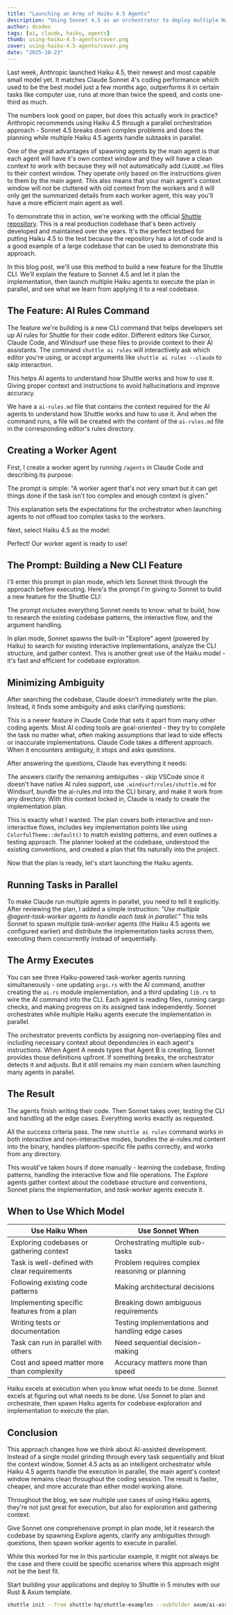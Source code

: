 ```yaml
---
title: "Launching an Army of Haiku 4.5 Agents"
description: "Using Sonnet 4.5 as an orchestrator to deploy multiple Haiku 4.5 agents in parallel. We build a new CLI feature for the Shuttle repository to demonstrate how parallel agent orchestration handles complex tasks faster and more cost-effectively."
author: dcodes
tags: [ai, claude, haiku, agents]
thumb: using-haiku-4.5-agents/cover.png
cover: using-haiku-4.5-agents/cover.png
date: "2025-10-23"
---
```


Last week, Anthropic launched Haiku 4.5, their newest and most capable small model yet. It matches Claude Sonnet 4's coding performance which used to be the best model just a few months ago, outperforms it in certain tasks like computer use, runs at more than twice the speed, and costs one-third as much.

<CaptionedImage
  src="/images/blog/using-haiku-4.5-agents/haiku-benchmark.png"
  alt="The Official Haiku 4.5 benchmark performance by Anthropic"
  caption="The Official Haiku 4.5 benchmark performance by Anthropic"
/>

The numbers look good on paper, but does this actually work in practice? Anthropic recommends using Haiku 4.5 through a parallel orchestration approach - Sonnet 4.5 breaks down complex problems and does the planning while multiple Haiku 4.5 agents handle subtasks in parallel.

One of the great advantages of spawning agents by the main agent is that each agent will have it's own context window and they will have a clean context to work with because they will not automatically add `CLAUDE.md` files to their context window. They operate only based on the instructions given to them by the main agent. This also means that your main agent's context window will not be cluttered with old context from the workers and it will only get the summarized details from each worker agent, this way you'll have a more efficient main agent as well.

To demonstrate this in action, we're working with the official [Shuttle repository](https://github.com/shuttle-hq/shuttle). This is a real production codebase that's been actively developed and maintained over the years. It's the perfect testbed for putting Haiku 4.5 to the test because the repository has a lot of code and is a good example of a large codebase that can be used to demonstrate this approach.

In this blog post, we'll use this method to build a new feature for the Shuttle CLI. We'll explain the feature to Sonnet 4.5 and let it plan the implementation, then launch multiple Haiku agents to execute the plan in parallel, and see what we learn from applying it to a real codebase.

## The Feature: AI Rules Command

The feature we're building is a new CLI command that helps developers set up AI rules for Shuttle for their code editor. Different editors like Cursor, Claude Code, and Windsurf use these files to provide context to their AI assistants. The command `shuttle ai rules` will interactively ask which editor you're using, or accept arguments like `shuttle ai rules --claude` to skip interaction.

This helps AI agents to understand how Shuttle works and how to use it. Giving proper context and instructions to avoid hallucinations and improve accuracy.

We have a `ai-rules.md` file that contains the context required for the AI agents to understand how Shuttle works and how to use it. And when the command runs, a file will be created with the content of the `ai-rules.md` file in the corresponding editor's rules directory.

## Creating a Worker Agent

First, I create a worker agent by running `/agents` in Claude Code and describing its purpose:

<CaptionedImage
  src="/images/blog/using-haiku-4.5-agents/create-agent.png"
  alt="Creating a new agent"
  caption="Creating a new agent"
/>

The prompt is simple: "A worker agent that's not very smart but it can get things done if the task isn't too complex and enough context is given."

This explanation sets the expectations for the orchestrator when launching agents to not offload too complex tasks to the workers.

Next, select Haiku 4.5 as the model:

<CaptionedImage
  src="/images/blog/using-haiku-4.5-agents/select-haiku.png"
  alt="Selecting Haiku as the model"
  caption="Selecting Haiku as the model"
/>

Perfect! Our worker agent is ready to use!

## The Prompt: Building a New CLI Feature

I'll enter this prompt in plan mode, which lets Sonnet think through the approach before executing. Here's the prompt I'm giving to Sonnet to build a new feature for the Shuttle CLI:

<CaptionedImage
  src="/images/blog/using-haiku-4.5-agents/prompt-plan-mode.png"
  alt="Entering the prompt in plan mode"
  caption="Entering the prompt in plan mode"
/>

The prompt includes everything Sonnet needs to know: what to build, how to research the existing codebase patterns, the interactive flow, and the argument handling.

In plan mode, Sonnet spawns the built-in "Explore" agent (powered by Haiku) to search for existing interactive implementations, analyze the CLI structure, and gather context. This is another great use of the Haiku model - it's fast and efficient for codebase exploration.

<CaptionedImage
  src="/images/blog/using-haiku-4.5-agents/explore-agent.png"
  alt="Explore agent searching the codebase"
  caption="Explore agent searching the codebase"
/>

## Minimizing Ambiguity

After searching the codebase, Claude doesn't immediately write the plan. Instead, it finds some ambiguity and asks clarifying questions:

<CaptionedImage
  src="/images/blog/using-haiku-4.5-agents/claude-asks-questions.png"
  alt="Claude asking questions about file paths"
/>

This is a newer feature in Claude Code that sets it apart from many other coding agents. Most AI coding tools are goal-oriented - they try to complete the task no matter what, often making assumptions that lead to side effects or inaccurate implementations. Claude Code takes a different approach. When it encounters ambiguity, it stops and asks questions.

After answering the questions, Claude has everything it needs:

<CaptionedImage
  src="/images/blog/using-haiku-4.5-agents/questions-answered.png"
  alt="Answered questions ready to submit"
/>

The answers clarify the remaining ambiguities - skip VSCode since it doesn't have native AI rules support, use `.windsurf/rules/shuttle.md` for Windsurf, bundle the ai-rules.md into the CLI binary, and make it work from any directory. With this context locked in, Claude is ready to create the implementation plan.

<CaptionedImage
  src="/images/blog/using-haiku-4.5-agents/plan-ready.png"
  alt="Implementation plan ready"
/>

This is exactly what I wanted. The plan covers both interactive and non-interactive flows, includes key implementation points like using `ColorfulTheme::default()` to match existing patterns, and even outlines a testing approach. The planner looked at the codebase, understood the existing conventions, and created a plan that fits naturally into the project.

Now that the plan is ready, let's start launching the Haiku agents.

## Running Tasks in Parallel

To make Claude run multiple agents in parallel, you need to tell it explicitly. After reviewing the plan, I added a simple instruction: _"Use multiple @agent-task-worker agents to handle each task in parallel."_ This tells Sonnet to spawn multiple _task-worker_ agents (the Haiku 4.5 agents we configured earlier) and distribute the implementation tasks across them, executing them concurrently instead of sequentially.

<CaptionedImage
  src="/images/blog/using-haiku-4.5-agents/parallel-prompt.png"
  alt="Prompting Claude to use parallel agents"
/>

## The Army Executes

You can see three Haiku-powered task-worker agents running simultaneously - one updating `args.rs` with the AI command, another creating the `ai.rs` module implementation, and a third updating `lib.rs` to wire the AI command into the CLI. Each agent is reading files, running cargo checks, and making progress on its assigned task independently. Sonnet orchestrates while multiple Haiku agents execute the implementation in parallel.

The orchestrator prevents conflicts by assigning non-overlapping files and including necessary context about dependencies in each agent's instructions. When Agent A needs types that Agent B is creating, Sonnet provides those definitions upfront. If something breaks, the orchestrator detects it and adjusts. But it still remains my main concern when launching many agents in parallel.

<CaptionedImage
  src="/images/blog/using-haiku-4.5-agents/agents-running.png"
  alt="Multiple agents running in parallel"
  caption="Multiple agents running in parallel"
/>

## The Result

The agents finish writing their code. Then Sonnet takes over, testing the CLI and handling all the edge cases. Everything works exactly as requested.

<CaptionedImage
  src="/images/blog/using-haiku-4.5-agents/task-complete.png"
  alt="Implementation complete"
  caption="Implementation complete"
/>

All the success criteria pass. The new `shuttle ai rules` command works in both interactive and non-interactive modes, bundles the ai-rules.md content into the binary, handles platform-specific file paths correctly, and works from any directory.

This would've taken hours if done manually - learning the codebase, finding patterns, handling the interactive flow and file operations. The _Explore_ agents gather context about the codebase structure and conventions, Sonnet plans the implementation, and _task-worker_ agents execute it.

## When to Use Which Model

| Use Haiku When                               | Use Sonnet When                                 |
| -------------------------------------------- | ----------------------------------------------- |
| Exploring codebases or gathering context     | Orchestrating multiple sub-tasks                |
| Task is well-defined with clear requirements | Problem requires complex reasoning or planning  |
| Following existing code patterns             | Making architectural decisions                  |
| Implementing specific features from a plan   | Breaking down ambiguous requirements            |
| Writing tests or documentation               | Testing implementations and handling edge cases |
| Task can run in parallel with others         | Need sequential decision-making                 |
| Cost and speed matter more than complexity   | Accuracy matters more than speed                |

Haiku excels at execution when you know what needs to be done. Sonnet excels at figuring out what needs to be done. Use Sonnet to plan and orchestrate, then spawn Haiku agents for codebase exploration and implementation to execute the plan.

## Conclusion

This approach changes how we think about AI-assisted development. Instead of a single model grinding through every task sequentially and bloat the context window, Sonnet 4.5 acts as an intelligent orchestrator while Haiku 4.5 agents handle the execution in parallel, the main agent's context window remains clean throughout the coding session. The result is faster, cheaper, and more accurate than either model working alone.

Throughout the blog, we saw multiple use cases of using Haiku agents, they're not just great for execution, but also for exploration and gathering context.

Give Sonnet one comprehensive prompt in plan mode, let it research the codebase by spawning Explore agents, clarify any ambiguities through questions, then spawn worker agents to execute in parallel.

While this worked for me in this particular example, it might not always be the case and there could be specific scenarios where this approach might not be the best fit.

<DiscordCTA />

Start building your applications and deploy to Shuttle in 5 minutes with our Rust & Axum template.

```bash
shuttle init --from shuttle-hq/shuttle-examples --subfolder axum/ai-assisted
```
